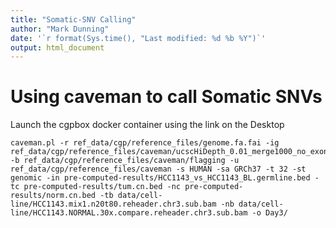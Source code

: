 ```yaml
---
title: "Somatic-SNV Calling"
author: "Mark Dunning"
date: '`r format(Sys.time(), "Last modified: %d %b %Y")`'
output: html_document
---
```


# Using caveman to call Somatic SNVs

Launch the cgpbox docker container using the link on the Desktop

```{}
caveman.pl -r ref_data/cgp/reference_files/genome.fa.fai -ig ref_data/cgp/reference_files/caveman/ucscHiDepth_0.01_merge1000_no_exon.tsv -b ref_data/cgp/reference_files/caveman/flagging -u ref_data/cgp/reference_files/caveman -s HUMAN -sa GRCh37 -t 32 -st genomic -in pre-computed-results/HCC1143_vs_HCC1143_BL.germline.bed -tc pre-computed-results/tum.cn.bed -nc pre-computed-results/norm.cn.bed -tb data/cell-line/HCC1143.mix1.n20t80.reheader.chr3.sub.bam -nb data/cell-line/HCC1143.NORMAL.30x.compare.reheader.chr3.sub.bam -o Day3/

```

